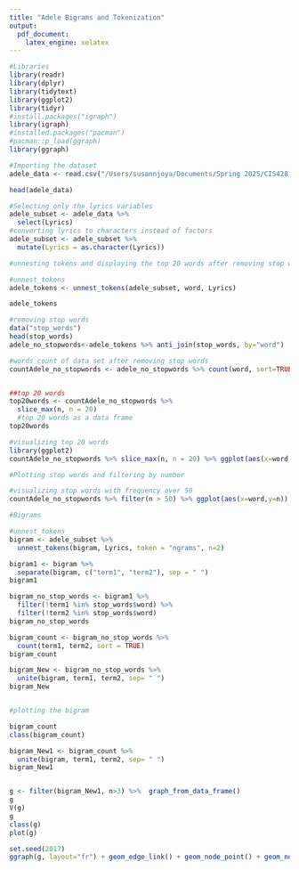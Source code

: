 ```yaml
---
title: "Adele Bigrams and Tokenization"
output:
  pdf_document:
    latex_engine: xelatex
---
```

```r
#Libraries 
library(readr)
library(dplyr)
library(tidytext)
library(ggplot2)
library(tidyr)
#install.packages("igraph")
library(igraph)
#installed.packages("pacman")
#pacman::p_load(ggraph)
library(ggraph)
```


```r
#Importing the dataset 
adele_data <- read.csv("/Users/susannjoya/Documents/Spring 2025/CIS428 - Text Analytics/adelesongs.csv", stringsAsFactors = TRUE, header = TRUE)

head(adele_data)
```
```r
#Selecting only the lyrics variables 
adele_subset <- adele_data %>%
  select(Lyrics)
#converting lyrics to characters instead of factors 
adele_subset <- adele_subset %>%
  mutate(Lyrics = as.character(Lyrics))
```

```r
#unnesting tokens and displaying the top 20 words after removing stop words 

#unnest_tokens
adele_tokens <- unnest_tokens(adele_subset, word, Lyrics)

adele_tokens

#removing stop words
data("stop_words")    
head(stop_words)
adele_no_stopwords<-adele_tokens %>% anti_join(stop_words, by="word")

#words count of data set after removing stop words
countAdele_no_stopwords <- adele_no_stopwords %>% count(word, sort=TRUE) 


##top 20 words
top20words <- countAdele_no_stopwords %>%
  slice_max(n, n = 20)
  #top 20 words as a data frame
top20words

#visualizing top 20 words
library(ggplot2)
countAdele_no_stopwords %>% slice_max(n, n = 20) %>% ggplot(aes(x=word,y=n)) + geom_col()
```

```r
#Plotting stop words and filtering by number

#visualizing stop words with frequency over 50
countAdele_no_stopwords %>% filter(n > 50) %>% ggplot(aes(x=word,y=n)) + geom_col()
```

```r
#Bigrams

#unnest_tokens
bigram <- adele_subset %>%
  unnest_tokens(bigram, Lyrics, token = "ngrams", n=2)

bigram1 <- bigram %>% 
  separate(bigram, c("term1", "term2"), sep = " ")
bigram1

bigram_no_stop_words <- bigram1 %>%
  filter(!term1 %in% stop_words$word) %>%
  filter(!term2 %in% stop_words$word) 
bigram_no_stop_words

bigram_count <- bigram_no_stop_words %>%
  count(term1, term2, sort = TRUE)
bigram_count

bigram_New <- bigram_no_stop_words %>%
  unite(bigram, term1, term2, sep= " ")
bigram_New



```

```r
#plotting the bigram 

bigram_count 
class(bigram_count)

bigram_New1 <- bigram_count %>%
  unite(bigram, term1, term2, sep= " ")
bigram_New1


g <- filter(bigram_New1, n>3) %>%  graph_from_data_frame()   
g
V(g)  
g
class(g)  
plot(g)   

set.seed(2017)
ggraph(g, layout="fr") + geom_edge_link() + geom_node_point() + geom_node_text(aes(label=name), vjust=0.1, hjust=0.5)

```

